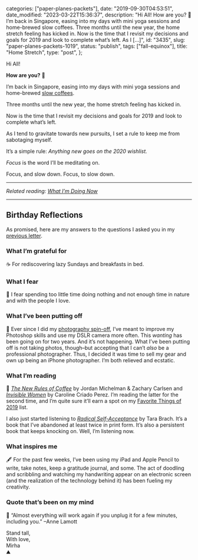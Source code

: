 
  categories: ["paper-planes-packets"],
  date: "2019-09-30T04:53:51",
  date_modified: "2023-03-22T15:36:37",
  description:
    "Hi All! How are you? 🐼 I’m back in Singapore, easing into my days with mini yoga sessions and home-brewed slow coffees. Three months until the new year, the home stretch feeling has kicked in. Now is the time that I revisit my decisions and goals for 2019 and look to complete what’s left. As I […]",
  id: "3435",
  slug: "paper-planes-packets-1019",
  status: "publish",
  tags: ["fall-equinox"],
  title: "Home Stretch",
  type: "post",
};


Hi All!

**How are you?** 🐼

I’m back in Singapore, easing into my days with mini yoga sessions and home-brewed [slow coffees](/posts/slow-coffee/).

Three months until the new year, the home stretch feeling has kicked in.

Now is the time that I revisit my decisions and goals for 2019 and look to complete what’s left.

As I tend to gravitate towards new pursuits, I set a rule to keep me from sabotaging myself.

It’s a simple rule: _Anything new goes on the 2020 wishlist._

_Focus_ is the word I’ll be meditating on.

Focus, and slow down. Focus, to slow down.

---

_Related reading: [What I’m Doing Now](/about/#now)_

---

## Birthday Reflections

As promised, here are my answers to the questions I asked you in my [previous letter](/letters/paper-planes-packets-0819/).

### What I’m grateful for

☕️ For rediscovering lazy Sundays and breakfasts in bed.

### What I fear

🐚 I fear spending too little time doing nothing and not enough time in nature and with the people I love.

### What I’ve been putting off

📱 Ever since I did my [photography spin-off](http://thespinoffproject.com/photographer-month), I’ve meant to improve my Photoshop skills and use my DSLR camera more often. This _wanting_ has been going on for two years. And it’s not happening. What I’ve been putting off is not taking photos, though–but accepting that I can’t _also_ be a professional photographer. Thus, I decided it was time to sell my gear and own up being an iPhone photographer. I’m both relieved and ecstatic.

### What I’m reading

📓 [_The New Rules of Coffee_](/posts/slow-coffee/#books) by Jordan Michelman & Zachary Carlsen and [_Invisible Women_](https://www.amazon.com/dp/B07CQ2NZG6/) by Caroline Criado Perez. I’m reading the latter for the second time, and I’m quite sure it’ll earn a spot on my [Favorite Things of 2019](/posts/favorite-things-2019/#invisible-women) list.

I also just started listening to [_Radical Self-Acceptance_](https://www.amazon.com/dp/B001N0OZUW/) by Tara Brach. It’s a book that I’ve abandoned at least twice in print form. It’s also a persistent book that keeps knocking on. Well, I’m listening now.

### What inspires me

🖋 For the past few weeks, I’ve been using my iPad and Apple Pencil to write, take notes, keep a gratitude journal, and some. The act of doodling and scribbling and watching my handwriting appear on an electronic screen (and the realization of the technology behind it) has been fueling my creativity.

### Quote that’s been on my mind

🔌 “Almost everything will work again if you unplug it for a few minutes, including you.” –Anne Lamott

Stand tall,\
With love,\
Mirha\
⛰
